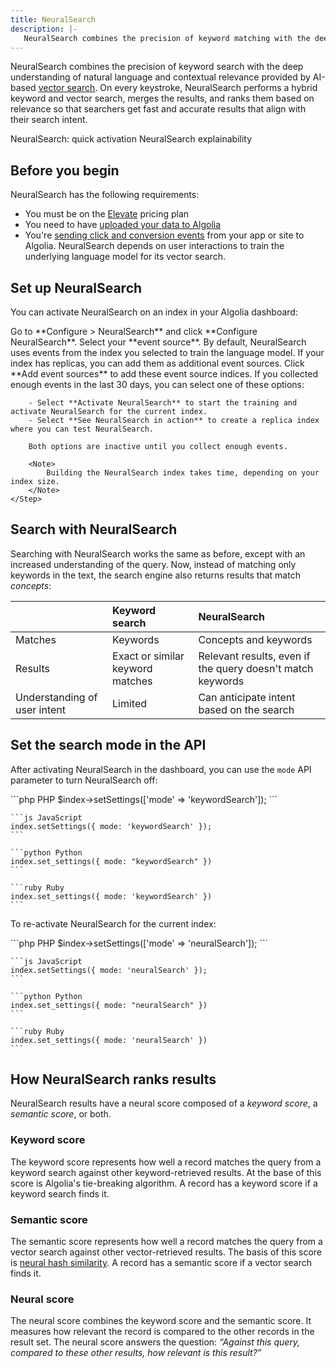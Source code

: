 ```yaml
---
title: NeuralSearch
description: |-
   NeuralSearch combines the precision of keyword matching with the deep understanding of natural language and contextual relevance provided by AI-based vector search.
---
```


NeuralSearch combines the precision of keyword search with the deep understanding of natural language and contextual relevance provided by AI-based [vector search](https://www.algolia.com/blog/ai/what-is-vector-search/).
On every keystroke, NeuralSearch performs a hybrid keyword and vector search,
merges the results, and ranks them based on relevance so that searchers get fast and accurate results that align with their search intent.

<CardGroup cols={2}>
    <Card title="Algolia Academy" icon="photo-film" href="https://academy.algolia.com/guides/b4689b6a-6f69-11ee-b413-023abcbc0155/tasks/6eb06fb8-f66e-11ed-9e23-021a54024a59" horizontal="true" color="#c7519c">
        NeuralSearch: quick activation
    </Card>
    <Card title="Algolia Academy" icon="photo-film" href="https://academy.algolia.com/guides/6189a948-0717-11ef-a74e-02fcc09ef7a1/tasks/7ed4528e-0247-11ef-870b-02e7ae2b609b" horizontal="true" color="#c7519c">
        NeuralSearch explainability
    </Card>
</CardGroup>

## Before you begin

NeuralSearch has the following requirements:

- You must be on the [Elevate](https://www.algolia.com/pricing/) pricing plan
- You need to have [uploaded your data to Algolia](/guides/sending-and-managing-data/send-and-update-your-data/)
- You're [sending click and conversion events](/guides/send-events/get-started/) from your app or site to Algolia. NeuralSearch depends on user interactions to train the underlying language model for its vector search.

## Set up NeuralSearch

You can activate NeuralSearch on an index in your Algolia dashboard:


<Dashboard />

<Steps>
    <Step title="Configure NeuralSearch" stepNumber="4">
        Go to **Configure > NeuralSearch** and click **Configure NeuralSearch**.
    </Step>
    <Step title="Select source">
        Select your **event source**.
        By default, NeuralSearch uses events from the index you selected to train the language model.
        If your index has replicas, you can add them as additional event sources.
        Click **Add event sources** to add these event source indices.
    </Step>
    <Step title="Select NeuralSearch options">
        If you collected enough events in the last 30 days, you can select one of these options:

        - Select **Activate NeuralSearch** to start the training and activate NeuralSearch for the current index.
        - Select **See NeuralSearch in action** to create a replica index where you can test NeuralSearch.

        Both options are inactive until you collect enough events.

        <Note>
            Building the NeuralSearch index takes time, depending on your index size.
        </Note>
    </Step>
</Steps>

## Search with NeuralSearch

Searching with NeuralSearch works the same as before,
except with an increased understanding of the query.
Now, instead of matching only keywords in the text,
the search engine also returns results that match _concepts_:

|                              | Keyword search                   | NeuralSearch                                               |
| ---------------------------- | :------------------------------- | :--------------------------------------------------------- |
| Matches                      | Keywords                         | Concepts and keywords                                      |
| Results                      | Exact or similar keyword matches | Relevant results, even if the query doesn't match keywords |
| Understanding of user intent | Limited                          | Can anticipate intent based on the search                  |

## Set the search mode in the API

After activating NeuralSearch in the dashboard,
you can use the `mode` API parameter to turn NeuralSearch off:

<CodeGroup>
    ```php PHP
    $index->setSettings(['mode' => 'keywordSearch']);
    ```

    ```js JavaScript
    index.setSettings({ mode: 'keywordSearch' });
    ```

    ```python Python
    index.set_settings({ mode: "keywordSearch" })
    ```

    ```ruby Ruby
    index.set_settings({ mode: 'keywordSearch' })
    ```
</CodeGroup>

To re-activate NeuralSearch for the current index:

<CodeGroup>
    ```php PHP
    $index->setSettings(['mode' => 'neuralSearch']);
    ```

    ```js JavaScript
    index.setSettings({ mode: 'neuralSearch' });
    ```

    ```python Python
    index.set_settings({ mode: "neuralSearch" })
    ```

    ```ruby Ruby
    index.set_settings({ mode: 'neuralSearch' })
    ```
</CodeGroup>

## How NeuralSearch ranks results

NeuralSearch results have a neural score composed of a _keyword score_, a _semantic score_, or both.

### Keyword score

The keyword score represents how well a record matches the query from a keyword search against other keyword-retrieved results.
At the base of this score is Algolia's tie-breaking algorithm.
A record has a keyword score if a keyword search finds it.

### Semantic score

The semantic score represents how well a record matches the query from a vector search against other vector-retrieved results.
The basis of this score is [neural hash similarity](https://www.algolia.com/blog/ai/what-is-hashing-and-how-does-it-improve-website-and-app-search/).
A record has a semantic score if a vector search finds it.

### Neural score

The neural score combines the keyword score and the semantic score.
It measures how relevant the record is compared to the other records in the result set.
The neural score answers the question:
_“Against this query, compared to these other results, how relevant is this result?”_
